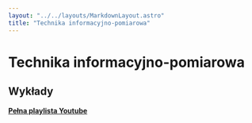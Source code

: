 ```yaml
---
layout: "../../layouts/MarkdownLayout.astro"
title: "Technika informacyjno-pomiarowa"
---
```


# Technika informacyjno-pomiarowa

## Wykłady

[**Pełna playlista Youtube**](https://www.youtube.com/playlist?list=PLxnzOnUpNzMAAeX1KSctnOTJul-Zk29bP)
